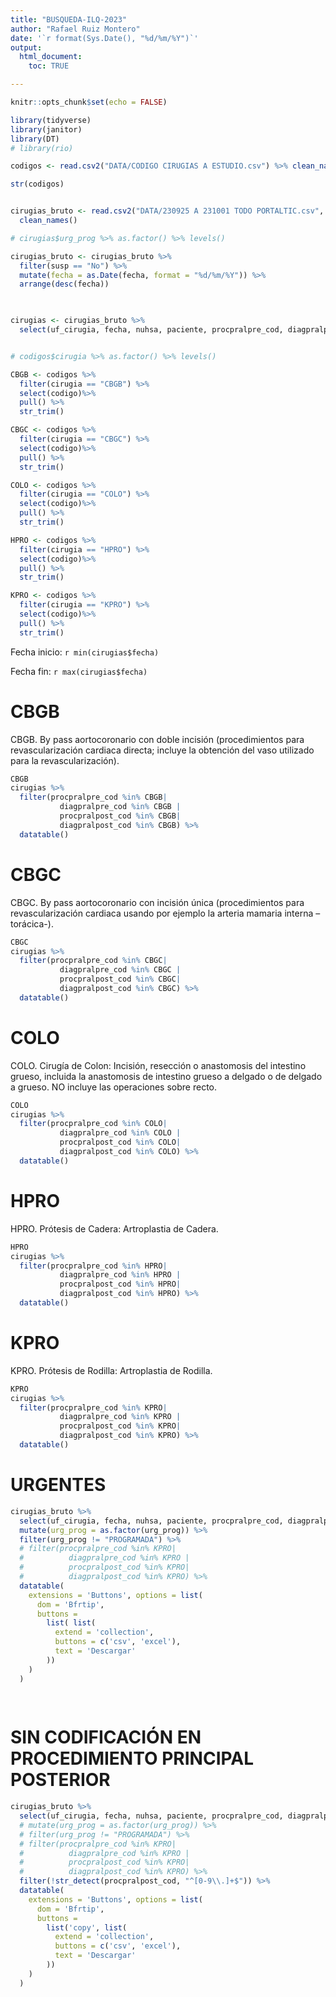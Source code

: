 ---
title: "BUSQUEDA-ILQ-2023"
author: "Rafael Ruiz Montero"
date: '`r format(Sys.Date(), "%d/%m/%Y")`'
output: 
  html_document:
    toc: TRUE

---

```{r setup, include=FALSE}
knitr::opts_chunk$set(echo = FALSE)

library(tidyverse)
library(janitor)
library(DT)
# library(rio)

codigos <- read.csv2("DATA/CODIGO CIRUGIAS A ESTUDIO.csv") %>% clean_names() 

str(codigos)


cirugias_bruto <- read.csv2("DATA/230925 A 231001 TODO PORTALTIC.csv", encoding = "latin1") %>%
  clean_names() 

# cirugias$urg_prog %>% as.factor() %>% levels()

cirugias_bruto <- cirugias_bruto %>% 
  filter(susp == "No") %>% 
  mutate(fecha = as.Date(fecha, format = "%d/%m/%Y")) %>% 
  arrange(desc(fecha))
  


cirugias <- cirugias_bruto %>%
  select(uf_cirugia, fecha, nuhsa, paciente, procpralpre_cod, diagpralpre_cod, procpralpost_cod, diagpralpost_cod, urg_prog, dur_ocup, nepisodio)


# codigos$cirugia %>% as.factor() %>% levels()

CBGB <- codigos %>% 
  filter(cirugia == "CBGB") %>%
  select(codigo)%>%
  pull() %>% 
  str_trim()

CBGC <- codigos %>% 
  filter(cirugia == "CBGC") %>%
  select(codigo)%>%
  pull() %>% 
  str_trim()

COLO <- codigos %>% 
  filter(cirugia == "COLO") %>%
  select(codigo)%>%
  pull() %>% 
  str_trim()

HPRO <- codigos %>% 
  filter(cirugia == "HPRO") %>%
  select(codigo)%>%
  pull() %>% 
  str_trim()

KPRO <- codigos %>% 
  filter(cirugia == "KPRO") %>%
  select(codigo)%>%
  pull() %>% 
  str_trim()

```

Fecha inicio: `r min(cirugias$fecha)`  

Fecha fin: `r max(cirugias$fecha)`

# CBGB
CBGB. By pass aortocoronario con doble incisión (procedimientos para revascularización cardiaca directa; incluye la obtención del vaso utilizado para la revascularización).

```{r}
CBGB
cirugias %>% 
  filter(procpralpre_cod %in% CBGB|
           diagpralpre_cod %in% CBGB |
           procpralpost_cod %in% CBGB|
           diagpralpost_cod %in% CBGB) %>% 
  datatable()
```

# CBGC
CBGC. By pass aortocoronario con incisión única (procedimientos para revascularización cardiaca usando por ejemplo la arteria mamaria interna –torácica-).
```{r}
CBGC
cirugias %>% 
  filter(procpralpre_cod %in% CBGC|
           diagpralpre_cod %in% CBGC |
           procpralpost_cod %in% CBGC|
           diagpralpost_cod %in% CBGC) %>% 
  datatable()
```

# COLO
COLO. Cirugía de Colon: Incisión, resección o anastomosis del intestino grueso, incluida la anastomosis de intestino grueso a delgado o de delgado a grueso. NO incluye las operaciones sobre recto.

```{r}
COLO
cirugias %>% 
  filter(procpralpre_cod %in% COLO|
           diagpralpre_cod %in% COLO |
           procpralpost_cod %in% COLO|
           diagpralpost_cod %in% COLO) %>% 
  datatable()
```

# HPRO
HPRO. Prótesis de Cadera: Artroplastia de Cadera.

```{r}
HPRO
cirugias %>% 
  filter(procpralpre_cod %in% HPRO|
           diagpralpre_cod %in% HPRO |
           procpralpost_cod %in% HPRO|
           diagpralpost_cod %in% HPRO) %>% 
  datatable()
```

# KPRO
KPRO. Prótesis de Rodilla: Artroplastia de Rodilla.
```{r}
KPRO
cirugias %>% 
  filter(procpralpre_cod %in% KPRO|
           diagpralpre_cod %in% KPRO |
           procpralpost_cod %in% KPRO|
           diagpralpost_cod %in% KPRO) %>% 
  datatable()
```



# URGENTES

```{r}
cirugias_bruto %>% 
  select(uf_cirugia, fecha, nuhsa, paciente, procpralpre_cod, diagpralpre_cod, procpralpre_des,  procpralpost_cod, diagpralpost_cod, procpralpost_des, urg_prog, dur_ocup, nepisodio) %>% 
  mutate(urg_prog = as.factor(urg_prog)) %>% 
  filter(urg_prog != "PROGRAMADA") %>% 
  # filter(procpralpre_cod %in% KPRO|
  #          diagpralpre_cod %in% KPRO |
  #          procpralpost_cod %in% KPRO|
  #          diagpralpost_cod %in% KPRO) %>% 
  datatable(
    extensions = 'Buttons', options = list(
      dom = 'Bfrtip',
      buttons = 
        list( list(
          extend = 'collection',
          buttons = c('csv', 'excel'),
          text = 'Descargar'
        ))
    )
  )
    
    
```


# SIN CODIFICACIÓN EN PROCEDIMIENTO PRINCIPAL POSTERIOR

```{r}
cirugias_bruto %>% 
  select(uf_cirugia, fecha, nuhsa, paciente, procpralpre_cod, diagpralpre_cod, procpralpre_des,  procpralpost_cod, diagpralpost_cod, procpralpost_des, urg_prog, dur_ocup, nepisodio) %>% 
  # mutate(urg_prog = as.factor(urg_prog)) %>% 
  # filter(urg_prog != "PROGRAMADA") %>% 
  # filter(procpralpre_cod %in% KPRO|
  #          diagpralpre_cod %in% KPRO |
  #          procpralpost_cod %in% KPRO|
  #          diagpralpost_cod %in% KPRO) %>% 
  filter(!str_detect(procpralpost_cod, "^[0-9\\.]+$")) %>% 
  datatable(
    extensions = 'Buttons', options = list(
      dom = 'Bfrtip',
      buttons = 
        list('copy', list(
          extend = 'collection',
          buttons = c('csv', 'excel'),
          text = 'Descargar'
        ))
    )
  )
    
    
```

